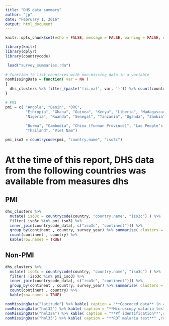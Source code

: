 ```yaml
---
title: "DHS data summary"
author: "jp"
date: "February 1, 2016"
output: html_document
---
```


```r
knitr::opts_chunk$set(echo = FALSE, message = FALSE, warning = FALSE, comment = "")

library(knitr)
library(dplyr)
library(countrycode)
```

```r
 load("survey_summaries.rda")
  
# function to list countries with non-missing data in a variable
nonMissingData = function( var = NA )
{
  dhs_clusters %>% filter_(paste('!is.na(', var, ')')) %>% count(country, survey_year)
}

# PMI 
pmi = c( "Angola", "Benin", "DRC", 
         "Ethiopia", "Ghana", "Guinea", "Kenya", "Liberia", "Madagascar", "Malawi", "Mali", "Mozambique", 
         "Nigeria", "Rwanda", "Senegal", "Tanzania", "Uganda", "Zambia", "Zimbabwe",
         
         "Burma", "Cambodia", "China (Yunnan Province)", "Lao People’s Democratic Republic", 
         "Thailand", "Viet Nam")

pmi_iso3 = countrycode(pmi, "country.name", "iso3c")

```


# At the time of this report, DHS data from the following countries was available from measures dhs  
## PMI

```r

dhs_clusters %>%  
  mutate( iso3c = countrycode(country, "country.name", "iso3c") ) %>%
  filter( iso3c %in% pmi_iso3) %>%
  inner_join(countrycode_data[, c("iso3c", "continent")]) %>%
  group_by(continent , country, survey_year) %>% summarise( clusters = n()) %>%
  count(continent , country) %>% 
  kable(row.names = TRUE)

```


## Non-PMI 

```r

dhs_clusters %>%  
  mutate( iso3c = countrycode(country, "country.name", "iso3c") ) %>%
  filter( !iso3c %in% pmi_iso3) %>%
  inner_join(countrycode_data[, c("iso3c", "continent")]) %>%
  group_by(continent , country, survey_year) %>% summarise( clusters = n()) %>%
  count(continent , country) %>% 
  kable(row.names = TRUE)

```


```r
nonMissingData("latitude") %>% kable( caption = "**Geocoded data** (n = number of clusters)", row.names = TRUE)
nonMissingData("hml32") %>% kable( caption = "**Microscopy malaria test**", row.names = TRUE) # slide
nonMissingData("hml32a") %>% kable( caption = "**Pf identification**",row.names = TRUE) # pf
nonMissingData("hml35") %>% kable( caption = "**RDT malaria test**" ,row.names = TRUE) # rdt
```

